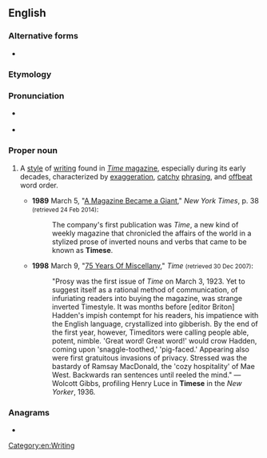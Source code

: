 ==English==

===Alternative forms===
* {{l|en|Time-ese}}

===Etymology===
{{suffix|en|time|ese}}

===Pronunciation===
* {{a|UK}} {{IPA|en|/taɪˈmiːz/}}
* {{rhymes|en|iːz}}

===Proper noun===
{{en-proper noun}}

# {{lb|en|chiefly|US}} A [[style]] of [[writing]] found in [[w:Time_(magazine)|''Time'' magazine]], especially during its early decades, characterized by [[exaggeration]], [[catchy]] [[phrasing]], and [[offbeat]] word order.
#* '''1989''' March 5, "[http://www.nytimes.com/1989/03/05/us/a-magazine-became-a-giant.html A Magazine Became a Giant]," ''New York Times'', p. 38 <small>(retrieved 24 Feb 2014)</small>:
#*: The company's first publication was ''Time'', a new kind of weekly magazine that chronicled the affairs of the world in a stylized prose of inverted nouns and verbs that came to be known as '''Timese'''.
#* '''1998''' March 9, "[http://www.time.com/time/magazine/article/0,9171,987956-3,00.html 75 Years Of Miscellany]," ''Time'' <small>(retrieved 30 Dec 2007)</small>:
#*: "Prosy was the first issue of ''Time'' on March 3, 1923. Yet to suggest itself as a rational method of communication, of infuriating readers into buying the magazine, was strange inverted Timestyle. It was months before [editor Briton] Hadden's impish contempt for his readers, his impatience with the English language, crystallized into gibberish. By the end of the first year, however, Timeditors were calling people able, potent, nimble. 'Great word! Great word!' would crow Hadden, coming upon 'snaggle-toothed,' 'pig-faced.' Appearing also were first gratuitous invasions of privacy. Stressed was the bastardy of Ramsay MacDonald, the 'cozy hospitality' of Mae West. Backwards ran sentences until reeled the mind." — Wolcott Gibbs, profiling Henry Luce in '''Timese''' in the ''New Yorker'', 1936.

===Anagrams===
* {{anagrams|en|a=eeimst|Estime|Semite|mesite}}

[[Category:en:Writing]]